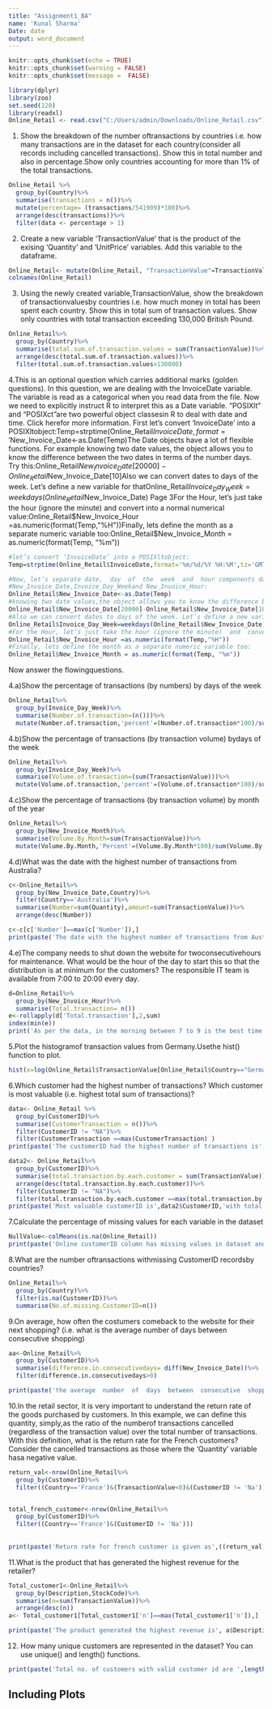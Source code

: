 ```yaml
---
title: "Assignment1_BA"
name: 'Kunal Sharma'
Date: date
output: word_document
---
```


```r
knitr::opts_chunk$set(echo = TRUE)
knitr::opts_chunk$set(warning = FALSE)
knitr::opts_chunk$set(message =  FALSE)
```

```r
library(dplyr)
library(zoo)
set.seed(120)
library(readxl)
Online_Retail <- read.csv("C:/Users/admin/Downloads/Online_Retail.csv")

```
1. Show the breakdown of the number oftransactions by countries i.e. how many transactions are in the dataset for each country(consider all records including cancelled transactions). Show this in total number and also in percentage.Show only countries accounting for more than 1% of the total transactions. 
```r
Online_Retail %>%
  group_by(Country)%>%
  summarise(transactions = n())%>%
  mutate(percentage= (transactions/541909)*100)%>%
  arrange(desc(transactions))%>%
  filter(data <- percentage > 1)
```
2. Create a new variable ‘TransactionValue’ that is the product of the exising ‘Quantity’ and ‘UnitPrice’ variables. Add this variable to the dataframe. 
```r
Online_Retail<- mutate(Online_Retail, "TransactionValue"=TransactionValue<- Online_Retail$Quantity * Online_Retail$UnitPrice)
colnames(Online_Retail)
```
3. Using the newly created variable,TransactionValue, show the breakdown of transactionvaluesby countries i.e. how much money in total has been spent each country. Show this in total sum of transaction values. Show only countries with total transaction exceeding 130,000 British Pound.
```r
Online_Retail%>%
  group_by(Country)%>%
  summarise(total.sum.of.transaction.values = sum(TransactionValue))%>%
  arrange(desc(total.sum.of.transaction.values))%>%
  filter(total.sum.of.transaction.values>130000)
```
4.This is an optional question which carries additional marks (golden questions). In this question, we are dealing with the InvoiceDate variable. The variable is read as a categorical when you read data  from  the  file.  Now  we  need  to  explicitly  instruct  R  to  interpret  this  as  a  Date  variable. "POSIXlt" and "POSIXct"are two powerful object classesin R to deal with date and time. Click herefor more information.  First let’s convert ‘InvoiceDate’ into a POSIXltobject:Temp=strptime(Online_Retail$InvoiceDate,format='%m/%d/%Y %H:%M',tz='GMT')Checkthe  variable  using,head(Temp). Now, let’s separate date,  day  of  the  week  and  hour components dataframe     with     names     as     New_Invoice_Date,Invoice_Day_Weekand New_Invoice_Hour:Online_Retail$New_Invoice_Date<-as.Date(Temp)The Date objects have a lot of flexible functions. For example knowing two date values, the object allows you to know the difference between the two dates in terms of the number days. Try this:Online_Retail$New_Invoice_Date[20000]-Online_Retail$New_Invoice_Date[10]Also we can convert dates to days of the week. Let’s define a new variable for thatOnline_Retail$Invoice_Day_Week=weekdays(Online_Retail$New_Invoice_Date)
Page 3For the Hour, let’s just take the hour (ignore the minute)  and  convert  into  a  normal  numerical value:Online_Retail$New_Invoice_Hour =as.numeric(format(Temp,"%H"))Finally, lets define the month as a separate numeric variable too:Online_Retail$New_Invoice_Month = as.numeric(format(Temp, "%m"))


```r
#let’s convert ‘InvoiceDate’ into a POSIXltobject:
Temp=strptime(Online_Retail$InvoiceDate,format='%m/%d/%Y %H:%M',tz='GMT')

#Now, let’s separate date,  day  of  the  week  and  hour components dataframe with names as 
#New_Invoice_Date,Invoice_Day_Weekand New_Invoice_Hour:
Online_Retail$New_Invoice_Date<-as.Date(Temp)
#knowing two date values,the object allows you to know the difference between the two dates in terms of the number days. 
Online_Retail$New_Invoice_Date[20000]-Online_Retail$New_Invoice_Date[10]
#Also we can convert dates to days of the week. Let’s define a new variable for that
Online_Retail$Invoice_Day_Week=weekdays(Online_Retail$New_Invoice_Date)
#For the Hour, let’s just take the hour (ignore the minute)  and  convert  into  a  normal  numerical value:
Online_Retail$New_Invoice_Hour =as.numeric(format(Temp,"%H"))
#Finally, lets define the month as a separate numeric variable too:
Online_Retail$New_Invoice_Month = as.numeric(format(Temp, "%m"))

```
Now answer the flowingquestions.

4.a)Show the percentage of transactions (by numbers) by days of the week
```r
Online_Retail%>%
  group_by(Invoice_Day_Week)%>%
  summarise(Number.of.transaction=(n()))%>%
  mutate(Number.of.transaction,'percent'=(Number.of.transaction*100)/sum(Number.of.transaction))

```
4.b)Show  the  percentage  of  transactions  (by transaction  volume)  bydays  of  the  week
```r
Online_Retail%>%
  group_by(Invoice_Day_Week)%>%
  summarise(Volume.of.transaction=(sum(TransactionValue)))%>%
  mutate(Volume.of.transaction,'percent'=(Volume.of.transaction*100)/sum(Volume.of.transaction))
```
4.c)Show the percentage of transactions (by transaction volume) by month of the year 
```r
Online_Retail%>%
  group_by(New_Invoice_Month)%>%
  summarise(Volume.By.Month=sum(TransactionValue))%>%
  mutate(Volume.By.Month,'Percent'=(Volume.By.Month*100)/sum(Volume.By.Month))
```
4.d)What was the date with the highest number of transactions from Australia? 
```r
c<-Online_Retail%>%
  group_by(New_Invoice_Date,Country)%>%
  filter(Country=='Australia')%>%
  summarise(Number=sum(Quantity),amount=sum(TransactionValue))%>%
  arrange(desc(Number))

c<-c[c['Number']==max(c['Number']),]  
print(paste('The date with the highest number of transactions from Australia is', c['New_Invoice_Date'],'which is',c['amount'],'$'))

```
4.e)The company needs to shut  down the  website  for twoconsecutivehours for maintenance. What would be the hour of the day to start this so that the distribution is at minimum for the customers? The responsible IT team is available from 7:00 to 20:00 every day.
```r
d=Online_Retail%>%
  group_by(New_Invoice_Hour)%>%
  summarise(Total.transaction= n())
e<-rollapply(d['Total.transaction'],2,sum)
index(min(e))
print('As per the data, in the morning between 7 to 9 is the best time for shut  down the  website  for twoconsecutivehours for maintenance')
```
5.Plot the histogramof transaction values from Germany.Usethe hist() function to plot. 
```r
hist(x=log(Online_Retail$TransactionValue[Online_Retail$Country=="Germany"]),xlab = "LOG TransactionValue",col = 'dark blue' ,main = 'Germany Transaction',ylab = 'Log Frequency')

```
6.Which customer had the highest number of transactions? Which customer is most valuable (i.e. highest total sum of transactions)? 
```r
data<- Online_Retail %>%
  group_by(CustomerID)%>%
  summarise(CustomerTransaction = n())%>%
  filter(CustomerID != "NA")%>%
  filter(CustomerTransaction ==max(CustomerTransaction) )
print(paste('The customerID had the highest number of transactions is',data$CustomerID,'with max transaction of ',data$CustomerTransaction))

data2<- Online_Retail%>%
  group_by(CustomerID)%>%
  summarise(total.transaction.by.each.customer = sum(TransactionValue))%>%
  arrange(desc(total.transaction.by.each.customer))%>%
  filter(CustomerID != "NA")%>%
  filter(total.transaction.by.each.customer ==max(total.transaction.by.each.customer) )
print(paste('Most valuable customerID is',data2$CustomerID,'with total transaction Amount $',data2$total.transaction.by.each.customer))


```
7.Calculate  the  percentage  of  missing  values  for  each variable  in  the  dataset
```r

NullValue<-colMeans(is.na(Online_Retail))
print(paste('Online customerID column has missing values in dataset and  i.e.',NullValue['CustomerID']*100,'% of whole data'))
```
8.What are the number oftransactions withmissing CustomerID recordsby countries? 
```r

Online_Retail%>%
  group_by(Country)%>%
  filter(is.na(CustomerID))%>%
  summarise(No.of.missing.CustomerID=n())

```
9.On average, how often the costumers comeback to the website for their next shopping? (i.e. what is  the average  number  of  days  between  consecutive  shopping)
```r
aa<-Online_Retail%>%
  group_by(CustomerID)%>%
  summarise(difference.in.consecutivedays= diff(New_Invoice_Date))%>%
  filter(difference.in.consecutivedays>0)

print(paste('the average  number  of  days  between  consecutive  shopping is',mean(aa$difference.in.consecutivedays)))

```
10.In the retail sector, it is very important to understand the return rate of the goods purchased by customers.  In  this  example,  we  can  define  this  quantity,  simply,as  the  ratio  of  the  numberof transactions cancelled (regardless of the transaction value) over the total number of transactions. With this definition, what is the return rate for the French customers? Consider the cancelled transactions as those where the ‘Quantity’ variable hasa negative value.
```r
return_val<-nrow(Online_Retail%>%
  group_by(CustomerID)%>%
  filter((Country=='France')&(TransactionValue<0)&(CustomerID != 'Na')))


total_french_customer<-nrow(Online_Retail%>%
  group_by(CustomerID)%>%
  filter((Country=='France')&(CustomerID != 'Na')))
  
  
print(paste('Return rate for french customer is given as',((return_val)/(total_french_customer))*100,'Percent'))


```
11.What is the product that has generated the highest revenue for the retailer? 
```r
Total_customer1<-Online_Retail%>%
  group_by(Description,StockCode)%>%
  summarise(n=sum(TransactionValue))%>%
  arrange(desc(n))
a<- Total_customer1[Total_customer1['n']==max(Total_customer1['n']),]

print(paste('The product generated the highest revenue is', a$Description,'with stock code',a$StockCode))

```
12. How many unique customers are represented in the dataset? You can use unique() and length()
functions.
```r
print(paste('Total no. of customers with valid customer id are ',length(unique(Online_Retail$CustomerID))-1,'. This does not include null CustomerID'))
```

## Including Plots

